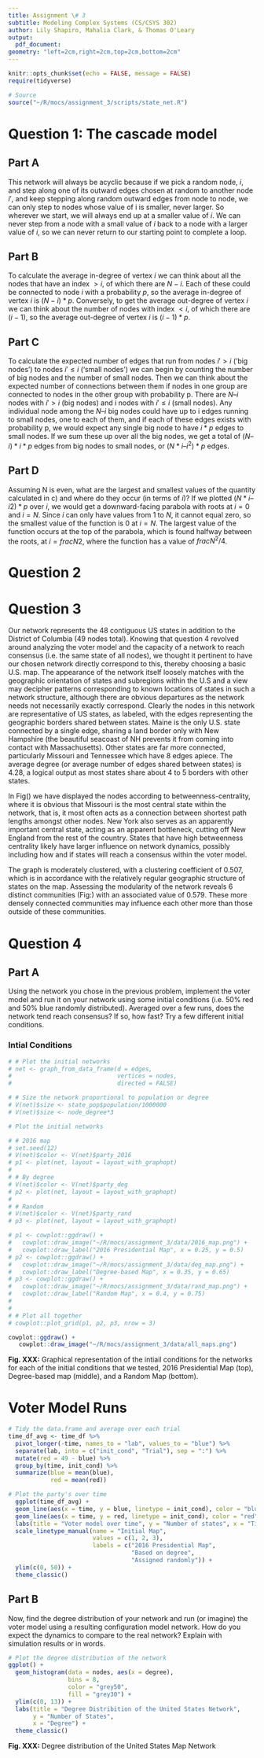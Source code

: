 ```yaml
---
title: Assignment \# 3
subtitle: Modeling Complex Systems (CS/CSYS 302)
author: Lily Shapiro, Mahalia Clark, & Thomas O'Leary
output:
  pdf_document:
geometry: "left=2cm,right=2cm,top=2cm,bottom=2cm"
---
```


```r
knitr::opts_chunk$set(echo = FALSE, message = FALSE)
require(tidyverse)

# Source
source("~/R/mocs/assignment_3/scripts/state_net.R")
```


# Question 1: The cascade model

## Part A
This network will always be acyclic because if we pick a random node, $i$, and step along one of its outward edges chosen at random to another node $i'$, and keep stepping along random outward edges from node to node, we can only step to nodes whose value of i is smaller, never larger. So wherever we start, we will always end up at a smaller value of $i$. We can never step from a node with a small value of $i$ back to a node with a larger value of $i$, so we can never return to our starting point to complete a loop.


## Part B
To calculate the average in-degree of vertex $i$ we can think about all the nodes that have an index $> i$, of which there are $N - i$. Each of these could be connected to node $i$ with a probability $p$, so the average in-degree of vertex $i$ is $(N-i)*p$. Conversely, to get the average out-degree of vertex $i$ we can think about the number of nodes with index $< i$, of which there are $(i-1)$, so the average out-degree of vertex $i$ is $(i-1)*p$.


## Part C
To calculate the expected number of edges that run from nodes $i' > i$ (‘big nodes’) to nodes $i' \leq i$ (‘small nodes’) we can begin by counting the number of big nodes and the number of small nodes. Then we can think about the expected number of connections between them if nodes in one group are connected to nodes in the other group with probability p. There are $N–i$ nodes with $i' > i$ (big nodes) and i nodes with $i' \leq i$ (small nodes). Any individual node among the $N–i$ big nodes could have up to i edges running to small nodes, one to each of them, and if each of these edges exists with probability p, we would expect any single big node to have $i*p$ edges to small nodes. If we sum these up over all the big nodes, we get a total of $(N–i)*i*p$ edges from big nodes to small nodes, or $(N*i–i^2)*p$ edges.

## Part D
Assuming N is even, what are the largest and smallest values of the quantity calculated in c) and where do they occur (in terms of $i$)? If we plotted $(N*i – i2)*p$ over $i$, we would get a downward-facing parabola with roots at $i = 0$ and $i = N$. Since  $i$ can only have values from $1$ to $N$, it cannot equal zero, so the smallest value of the function is $0$ at $i = N$. The largest value of the function occurs at the top of the parabola, which is found halfway between the roots, at $i = frac{N}{2}$, where the function has a value of $frac{N^2}/{4}$.

\pagebreak

# Question 2


\pagebreak

# Question 3

Our network represents the 48 contiguous US states in addition to the District of Columbia (49 nodes total). Knowing that question 4 revolved around analyzing the voter model and the capacity of a network to reach consensus (i.e. the same state of all nodes), we thought it pertinent to have our chosen network directly correspond to this, thereby choosing a basic U.S. map. The appearance of the network itself loosely matches with the geographic orientation of states and subregions within the U.S and a view may decipher patterns corresponding to known locations of states in such a network structure, although there are obvious departures as the network needs not necessarily exactly correspond. Clearly the nodes in this network are representative of US states, as labeled, with the edges representing the geographic borders shared between states. Maine is the only U.S. state connected by a single edge, sharing a land border only with New Hampshire (the beautiful seacoast of NH prevents it from coming into contact with Massachusetts). Other states are far more connected, particularly Missouri and Tennessee which have 8 edges apiece. The average degree (or average number of edges shared between states) is 4.28, a logical output as most states share about 4 to 5 borders with other states. 

In Fig() we have displayed the nodes according to betweenness-centrality, where it is obvious that Missouri is the most central state within the network, that is,  it most often acts as a connection between shortest path lengths amongst other nodes. New York also serves as an apparently important central state, acting as an apparent bottleneck, cutting off New England from the rest of the country. States that have high betweenness centrality likely have larger influence on network dynamics, possibly including how and if states will reach a consensus within the voter model. 

The graph is moderately clustered, with a clustering coefficient of $0.507$, which is in accordance with the relatively regular geographic structure of states on the map. Assessing the modularity of the network reveals 6 distinct communities (Fig:) with an associated value of $0.579$. These more densely connected communities may influence each other more than those outside of these communities.


\pagebreak

# Question 4

## Part A

Using the network you chose in the previous problem, implement the voter model
and run it on your network using some initial conditions (i.e. 50% red and 50%
blue randomly distributed). Averaged over a few runs, does the network tend
reach consensus? If so, how fast? Try a few different initial conditions.

### Intial Conditions

```r
# # Plot the initial networks
# net <- graph_from_data_frame(d = edges,
#                              vertices = nodes, 
#                              directed = FALSE)

# # Size the network proportional to population or degree
# V(net)$size <- state_pop$population/1000000
# V(net)$size <- node_degree*3

# Plot the initial networks

# # 2016 map
# set.seed(12)
# V(net)$color <- V(net)$party_2016
# p1 <- plot(net, layout = layout_with_graphopt)
# 
# # By degree
# V(net)$color <- V(net)$party_deg
# p2 <- plot(net, layout = layout_with_graphopt)
# 
# # Random
# V(net)$color <- V(net)$party_rand
# p3 <- plot(net, layout = layout_with_graphopt)

# p1 <- cowplot::ggdraw() + 
#   cowplot::draw_image("~/R/mocs/assignment_3/data/2016_map.png") +
#   cowplot::draw_label("2016 Presidential Map", x = 0.25, y = 0.5)
# p2 <- cowplot::ggdraw() + 
#   cowplot::draw_image("~/R/mocs/assignment_3/data/deg_map.png") +
#   cowplot::draw_label("Degree-based Map", x = 0.35, y = 0.65)
# p3 <- cowplot::ggdraw() + 
#   cowplot::draw_image("~/R/mocs/assignment_3/data/rand_map.png") +
#   cowplot::draw_label("Random Map", x = 0.4, y = 0.75)
# 
# 
# # Plot all together
# cowplot::plot_grid(p1, p2, p3, nrow = 3)

cowplot::ggdraw() + 
   cowplot::draw_image("~/R/mocs/assignment_3/data/all_maps.png")
```

**Fig. XXX:** Graphical representation of the intiail conditions for the networks for each of the initial conditions that we tested, 2016 Presidential Map (top), Degree-based map (middle), and a Random Map (bottom).

# Voter Model Runs

```r
# Tidy the data.frame and average over each trial
time_df_avg <- time_df %>%
  pivot_longer(-time, names_to = "lab", values_to = "blue") %>%
  separate(lab, into = c("init_cond", "Trial"), sep = ":") %>%
  mutate(red = 49 - blue) %>%
  group_by(time, init_cond) %>%
  summarize(blue = mean(blue), 
            red = mean(red))

# Plot the party's over time
  ggplot(time_df_avg) +
  geom_line(aes(x = time, y = blue, linetype = init_cond), color = "blue") + 
  geom_line(aes(x = time, y = red, linetype = init_cond), color = "red") +
  labs(title = "Voter model over time", y = "Number of states", x = "Time") +
  scale_linetype_manual(name = "Initial Map",
                        values = c(1, 2, 3),
                        labels = c("2016 Presidential Map", 
                                   "Based on degree",
                                   "Assigned randomly")) + 
  ylim(c(0, 50)) +
  theme_classic()
```


## Part B

Now, find the degree distribution of your network and run (or imagine) the voter
model using a resulting configuration model network. How do you expect the
dynamics to compare to the real network? Explain with simulation results or in
words.


```r
# Plot the degree distribution of the network
ggplot() + 
  geom_histogram(data = nodes, aes(x = degree), 
                 bins = 8, 
                 color = "grey50", 
                 fill = "grey30") +
  ylim(c(0, 13)) +
  labs(title = "Degree Distribition of the United States Network", 
       y = "Number of States",
       x = "Degree") +
  theme_classic()
```

**Fig. XXX:** Degree distribution of the United States Map Network